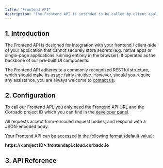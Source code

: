 ```yaml
---
title: "Frontend API"
description: "The Frontend API is intended to be called by client applications like SPAs or native apps."
---
```



## 1. Introduction

The Frontend API is designed for integration with your frontend / client-side of your application that cannot securely store secrets (e.g. native apps or single-page applications running entirely in the browser). It operates as the backbone of our pre-built UI components.

The Frontend API adheres to a commonly recognized RESTful structure, which should make its usage fairly intuitive. However, should you require any assistance, you are always welcome to [contact us](https://www.corbado.com/contact).

## 2. Configuration

To call our Frontend API, you only need the Frontend API URL and the Corbado project ID which you can find in the [developer panel](https://app.corbado.com/app/settings/general).

All requests accept form-encoded request bodies, and respond with a JSON-encoded body.

<Note>
Your Frontend API can be accessed in the following format (default value):

**https://\<project ID>.frontendapi.cloud.corbado.io**

</Note>

## 3. API Reference

<Card href="https://apireference.cloud.corbado.io/frontendapi-v2/">
    <Blogpost title="Corbado Frontend API Reference" />
</Card>

